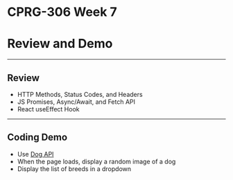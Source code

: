 # CPRG-306 Week 7

# Review and Demo

---

## Review

- HTTP Methods, Status Codes, and Headers
- JS Promises, Async/Await, and Fetch API
- React useEffect Hook

---

## Coding Demo

- Use [Dog API](https://dog.ceo/dog-api/)
- When the page loads, display a random image of a dog
- Display the list of breeds in a dropdown
